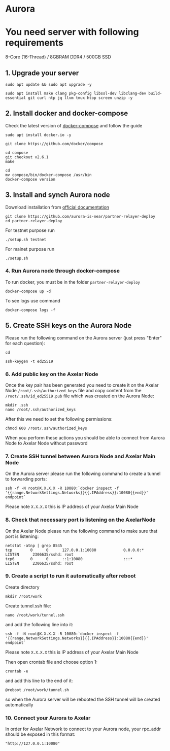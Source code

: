 # Aurora

# You need server with following requirements

8-Core (16-Thread) / 8GBRAM DDR4 / 500GB SSD

## 1. Upgrade your server
```
sudo apt update && sudo apt upgrade -y
```
```
sudo apt install make clang pkg-config libssl-dev libclang-dev build-essential git curl ntp jq llvm tmux htop screen unzip -y
```
## 2. Install docker and docker-compose

Check the latest version of [docker-compose](https://github.com/docker/compose) and follow the guide
```
sudo apt install docker.io -y
```
```
git clone https://github.com/docker/compose
```
```
cd compose
git checkout v2.6.1
make
```
```
cd
mv compose/bin/docker-compose /usr/bin
docker-compose version
```
## 3. Install and synch Aurora node

Download installation from [official documentation](https://github.com/aurora-is-near/partner-relayer-deploy)
```
git clone https://github.com/aurora-is-near/partner-relayer-deploy
cd partner-relayer-deploy
```
For testnet purpose run 
```
./setup.sh testnet
```
For mainet purpose run
```
./setup.sh
```
### 4. Run Aurora node through docker-compose
To run docker, you must be in the folder `partner-relayer-deploy`
``` 
docker-compose up -d
```
To see logs use command
```
docker-compose logs -f
```
## 5. Create SSH keys on the Aurora Node
Please run the following command on the Aurora server (just press "Enter" for each question):
```
cd
```
```
ssh-keygen -t ed25519
```

### 6. Add public key on the Axelar Node
Once the key pair has been generated you need to create it on the Axelar Node `/root/.ssh/authorized_keys` file and copy content from the `/root/.ssh/id_ed25519.pub` file which was created on the Aurora Node:
```
mkdir .ssh
nano /root/.ssh/authorized_keys
```
After this we need to set the following permissions:
```
chmod 600 /root/.ssh/authorized_keys
```
When you perform these actions you should be able to connect from Aurora Node to Axelar Node without password

### 7. Create SSH tunnel between Aurora Node and Axelar Main Node
On the Aurora server please run the following command to create a tunnel to forwarding ports:
```
ssh -f -N root@X.X.X.X -R 10080:`docker inspect -f '{{range.NetworkSettings.Networks}}{{.IPAddress}}:10080{{end}}' endpoint`
```
Please note `X.X.X.X` this is IP address of your Axelar Main Node

### 8. Check that necessary port is listening on the AxelarNode
On the Axelar Node please run the following command to make sure that port is listening:
```
netstat -atnp | grep 8545
tcp        0      0      127.0.0.1:10080            0.0.0.0:*               LISTEN      2306635/sshd: root
tcp6       0      0      ::1:10080                  :::*                    LISTEN      2306635/sshd: root
```

### 9. Create a script to run it automatically after reboot
Create directory
```
mkdir /root/work
```

Create tunnel.ssh file:
```
nano /root/work/tunnel.ssh
```
and add the following line into it:
```
ssh -f -N root@X.X.X.X -R 10080:`docker inspect -f '{{range.NetworkSettings.Networks}}{{.IPAddress}}:10080{{end}}' endpoint`
```
Please note `X.X.X.X` this is IP address of your Axelar Main Node

Then open crontab file and choose option 1:
```
crontab -e
```

and add this line to the end of it:

```
@reboot /root/work/tunnel.sh
```

so when the Aurora server will be rebooted the SSH tunnel will be created automatically

### 10. Connect your Aurora to Axelar
In order for Axelar Network to connect to your Aurora node, your rpc_addr should be exposed in this format:

`"http://127.0.0.1:10080"`

